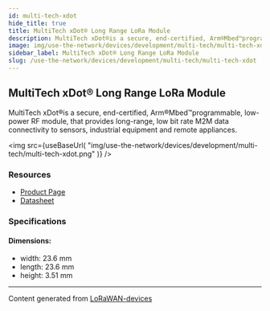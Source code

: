 ```yaml
---
id: multi-tech-xdot
hide_title: true
title: MultiTech xDot® Long Range LoRa Module
description: MultiTech xDot®is a secure, end-certified, Arm®Mbed™programmable, low-power RF module, that provides long-range, low bit rate M2M data connectivity to sensors, industrial equipment and remote appliances.
image: img/use-the-network/devices/development/multi-tech/multi-tech-xdot.png
sidebar_label: MultiTech xDot® Long Range LoRa Module
slug: /use-the-network/devices/development/multi-tech/multi-tech-xdot
---
```



## MultiTech xDot® Long Range LoRa Module

MultiTech xDot®is a secure, end-certified, Arm®Mbed™programmable, low-power RF module, that provides long-range, low bit rate M2M data connectivity to sensors, industrial equipment and remote appliances.

<img
src={useBaseUrl(
"img/use-the-network/devices/development/multi-tech/multi-tech-xdot.png"
)}
/>

### Resources

- [Product Page](https://www.multitech.com/brands/multiconnect-xdot)
- [Datasheet](https://www.multitech.com/documents/publications/data-sheets/86002182.pdf)

### Specifications

#### Dimensions:
- width: 23.6 mm
- length: 23.6 mm
- height: 3.51 mm



---
Content generated from [LoRaWAN-devices](https://github.com/TheThingsNetwork/lorawan-devices)